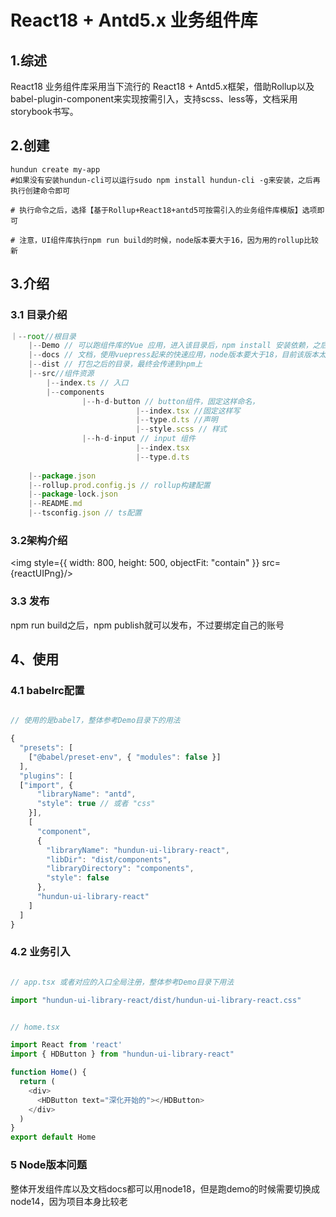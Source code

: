 
<Meta title="Hundun/标准化模版/UI组件库/react18业务组件库" />

# React18 + Antd5.x 业务组件库

## 1.综述

React18 业务组件库采用当下流行的 React18 + Antd5.x框架，借助Rollup以及babel-plugin-component来实现按需引入，支持scss、less等，文档采用storybook书写。

## 2.创建

```shell
hundun create my-app
#如果没有安装hundun-cli可以运行sudo npm install hundun-cli -g来安装，之后再执行创建命令即可

# 执行命令之后，选择【基于Rollup+React18+antd5可按需引入的业务组件库模版】选项即可

# 注意，UI组件库执行npm run build的时候，node版本要大于16，因为用的rollup比较新
```

## 3.介绍

### 3.1 目录介绍

```javascript
｜--root//根目录
    |--Demo // 可以跑组件库的Vue 应用，进入该目录后，npm install 安装依赖，之后执行npm start即可，node版本要求14
    |--docs // 文档，使用vuepress起来的快速应用，node版本要大于18，目前该版本太高，无法跑Vue2.0的组件，写一下mdx转换成html还是可以的
    |--dist // 打包之后的目录，最终会传递到npm上
    |--src//组件资源
        |--index.ts // 入口
        |--components
                |--h-d-button // button组件，固定这样命名，
                            |--index.tsx //固定这样写
                            |--type.d.ts //声明
                            |--style.scss // 样式
                |--h-d-input // input 组件 
                            |--index.tsx
                            |--type.d.ts
      
    |--package.json
    |--rollup.prod.config.js // rollup构建配置
    |--package-lock.json
    |--README.md
    |--tsconfig.json // ts配置
```

### 3.2架构介绍

<img style={{ width: 800, height: 500, objectFit: "contain" }} src={reactUIPng}/>

### 3.3 发布

npm run build之后，npm publish就可以发布，不过要绑定自己的账号

## 4、使用

### 4.1 babelrc配置

```javascript

// 使用的是babel7，整体参考Demo目录下的用法

{
  "presets": [
    ["@babel/preset-env", { "modules": false }]
  ],
  "plugins": [
  ["import", {
      "libraryName": "antd",
      "style": true // 或者 "css"
    }],
    [
      "component",
      {
        "libraryName": "hundun-ui-library-react",
        "libDir": "dist/components",
        "libraryDirectory": "components",
        "style": false
      },
      "hundun-ui-library-react"
    ]
  ]
}

```

### 4.2 业务引入

```javascript

// app.tsx 或者对应的入口全局注册，整体参考Demo目录下用法

import "hundun-ui-library-react/dist/hundun-ui-library-react.css"

```
```javascript

// home.tsx

import React from 'react'
import { HDButton } from "hundun-ui-library-react"

function Home() {
  return (
    <div>
      <HDButton text="深化开始的"></HDButton>
    </div>
  )
}
export default Home
```
### 5 Node版本问题

整体开发组件库以及文档docs都可以用node18，但是跑demo的时候需要切换成node14，因为项目本身比较老







